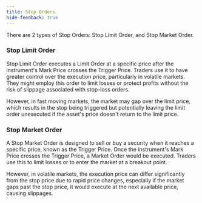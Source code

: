```yaml
---
title: Stop Orders
hide-feedback: true
---
```


There are 2 types of Stop Orders: Stop Limit Order, and Stop Market Order.

### Stop Limit Order

Stop Limit Order executes a Limit Order at a specific price after the instrument's Mark Price crosses the Trigger Price. Traders use it to have greater control over the execution price, particularly in volatile markets. They might employ this order to limit losses or protect profits without the risk of slippage associated with stop-loss orders.

However, in fast moving markets, the market may gap over the limit price, which results in the stop being triggered but potentially leaving the limit order unexecuted if the asset's price doesn't return to the limit price.

### Stop Market Order

A Stop Market Order is designed to sell or buy a security when it reaches a specific price, known as the Trigger Price. Once the instrument's Mark Price crosses the Trigger Price, a Market Order would be executed. Traders use this to limit losses or to enter the market at a breakout point.

However, in volatile markets, the execution price can differ significantly from the stop price due to rapid price changes, especially if the market gaps past the stop price, it would execute at the next available price, causing slippages.
